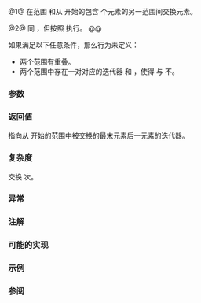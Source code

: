 {{cpp/title|swap_ranges}}
{{cpp/algorithm/navbar}}
{{dcl begin}}
{{dcl header|algorithm}}
{{dcl|num=1|notes={{mark constexpr since c++20}}|
template&lt; class ForwardIt1, class ForwardIt2 &gt;
ForwardIt2 swap_ranges( ForwardIt1 first1, ForwardIt1 last1,
                        ForwardIt2 first2 );
}}
{{dcl|num=2|since=c++17|
template&lt; class ExecutionPolicy,
          class ForwardIt1, class ForwardIt2 &gt;
ForwardIt2 swap_ranges( ExecutionPolicy&amp;&amp; policy,
                        ForwardIt1 first1, ForwardIt1 last1,
                        ForwardIt2 first2 );
}}
{{dcl end}}

@1@ 在范围 {{range|first1|last1}} 和从 {{c|first2}} 开始的包含 {{c|std::distance(first1, last1)}} 个元素的另一范围间交换元素。

@2@ 同 {{v|1}}，但按照 {{c|policy}} 执行。
@@ {{cpp/algorithm/parallel overload precondition}}

如果满足以下任意条件，那么行为未定义：
* 两个范围有重叠。
* 两个范围中存在一对对应的迭代器 {{c|iter1}} 和 {{c|iter2}}，使得 {{c|*iter1}} 与 {{c|*iter2}} 不{{named req|Swappable}}。

===参数===
{{par begin}}
{{par range|first1|last1|要交换的第一个}}
{{par|first2|要交换的第二个元素范围的起始}}
{{par exec pol}}
{{par hreq}}
{{par req named|ForwardIt1, ForwardIt2|ForwardIterator}}
{{par end}}

===返回值===
指向从 {{c|first2}} 开始的范围中被交换的最末元素后一元素的迭代器。

===复杂度===
交换 {{c|std::distance(first1, last1)}} 次。

===异常===
{{cpp/algorithm/parallel exceptions reporting behavior|singular=yes}}

===注解===
{{cpp/algorithm/notes swap vectorization}}

===可能的实现===
{{eq fun|1=
template&lt;class ForwardIt1, class ForwardIt2&gt;
constexpr //&lt; C++20 起
ForwardIt2 swap_ranges(ForwardIt1 first1, ForwardIt1 last1, ForwardIt2 first2)
{
    for (; first1 != last1; ++first1, ++first2)
        std::iter_swap(first1, first2);
    
    return first2;
}
}}

===示例===
{{example
|演示来自不同容器的子范围交换。
|code=
#include &lt;algorithm&gt;
#include &lt;iostream&gt;
#include &lt;list&gt;
#include &lt;vector&gt;

auto print = [](auto comment, auto const&amp; seq)
{
    std::cout &lt;&lt; comment;
    for (const auto&amp; e : seq)
        std::cout &lt;&lt; e &lt;&lt; ' ';
    std::cout &lt;&lt; '\n';
};

int main()
{
    std::vector&lt;char&gt; v{'a', 'b', 'c', 'd', 'e'};
    std::list&lt;char&gt; l{'1', '2', '3', '4', '5'};
    
    print("swap_ranges 之前:\n" "v: ", v);
    print("l: ", l);
    
    std::swap_ranges(v.begin(), v.begin() + 3, l.begin());
    
    print("swap_ranges 之后:\n" "v: ", v);
    print("l: ", l);
}
|output=
swap_ranges 之前:
v: a b c d e
l: 1 2 3 4 5
swap_ranges 之后:
v: 1 2 3 d e
l: a b c 4 5
}}

===参阅===
{{dsc begin}}
{{dsc inc|cpp/algorithm/dsc iter_swap}}
{{dsc inc|cpp/algorithm/dsc swap}}
{{dsc inc|cpp/algorithm/ranges/dsc swap_ranges}}
{{dsc end}}

{{langlinks|de|en|es|fr|it|ja|pt|ru}}
